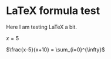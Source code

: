 # LaTeX formula test

Here I am testing LaTeX a bit. 

$x = 5$

$\frac{x-5}{x+10} = \sum_{i=0}^{\infty}$
